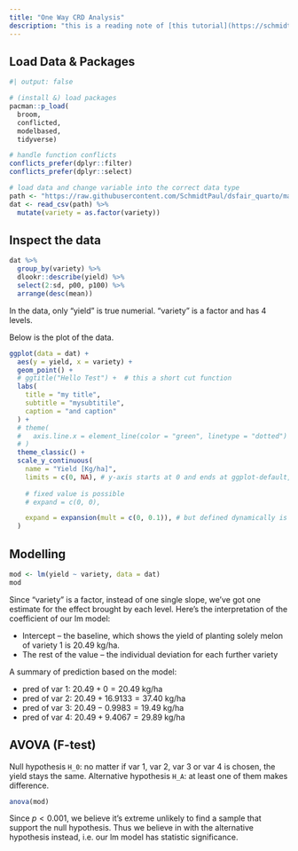 ```yaml
---
title: "One Way CRD Analysis"
description: "this is a reading note of [this tutorial](https://schmidtpaul.github.io/dsfair_quarto/ch/exan/simple/crd_mead1993.html)."
---
```


## Load Data & Packages
```r
#| output: false

# (install &) load packages
pacman::p_load(
  broom,
  conflicted,
  modelbased,
  tidyverse)

# handle function conflicts
conflicts_prefer(dplyr::filter) 
conflicts_prefer(dplyr::select)

# load data and change variable into the correct data type
path <- "https://raw.githubusercontent.com/SchmidtPaul/dsfair_quarto/master/data/Mead1993.csv"
dat <- read_csv(path) %>% 
  mutate(variety = as.factor(variety))
```

## Inspect the data

```r
dat %>% 
  group_by(variety) %>% 
  dlookr::describe(yield) %>% 
  select(2:sd, p00, p100) %>%
  arrange(desc(mean))
```

In the data, only "yield" is true numerial. "variety" is a factor and has 4 levels.

Below is the plot of the data.

```r
ggplot(data = dat) +
  aes(y = yield, x = variety) +
  geom_point() + 
  # ggtitle("Hello Test") +  # this a short cut function
  labs(
    title = "my title", 
    subtitle = "mysubtitile", 
    caption = "and caption"
  ) + 
  # theme(
  #   axis.line.x = element_line(color = "green", linetype = "dotted")
  # )
  theme_classic() + 
  scale_y_continuous(
    name = "Yield [Kg/ha]", 
    limits = c(0, NA), # y-axis starts at 0 and ends at ggplot-default, i.e. the highest point.
    
    # fixed value is possible
    # expand = c(0, 0), 

    expand = expansion(mult = c(0, 0.1)), # but defined dynamically is better
  )
```

## Modelling

```r
mod <- lm(yield ~ variety, data = dat)
mod
```

Since "variety" is a factor, instead of one single slope, we've got one estimate for the effect brought by each level. Here's the interpretation of the coefficient of our lm model:

* Intercept -- the baseline, which shows the yield of planting solely melon of variety 1 is $20.49$ kg/ha.
* The rest of the value -- the individual deviation for each further variety

A summary of prediction based on the model:

* pred of var 1: $20.49 + 0 = 20.49$ kg/ha
* pred of var 2: $20.49 + 16.9133 = 37.40$ kg/ha
* pred of var 3: $20.49 - 0.9983 = 19.49$ kg/ha
* pred of var 4: $20.49 + 9.4067 = 29.89$ kg/ha

## AVOVA (F-test)

Null hypothesis `H_0`: no matter if var 1, var 2, var 3 or var 4 is chosen, the yield stays the same.
Alternative hypothesis `H_A`: at least one of them makes difference.

```r
anova(mod)
```

Since $p < 0.001$, we believe it's extreme unlikely to find a sample that support the null hypothesis. Thus we believe in with the alternative hypothesis instead, i.e. our lm model has statistic significance.
